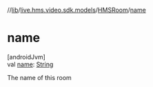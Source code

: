 //[lib](/api-reference/android/v2/home/content)/[live.hms.video.sdk.models](../index)/[HMSRoom](index)/[name](name)

# name

[androidJvm]\
val [name](name): [String](https://kotlinlang.org/api/latest/jvm/stdlib/kotlin/-string/index.html)

The name of this room
